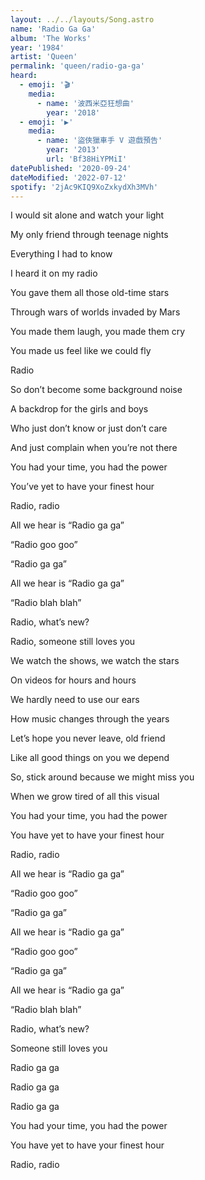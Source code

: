 ```yaml
---
layout: ../../layouts/Song.astro
name: 'Radio Ga Ga'
album: 'The Works'
year: '1984'
artist: 'Queen'
permalink: 'queen/radio-ga-ga'
heard:
  - emoji: '🎬'
    media:
      - name: '波西米亞狂想曲'
        year: '2018'
  - emoji: '▶️'
    media:
      - name: '盜俠獵車手 V 遊戲預告'
        year: '2013'
        url: 'Bf38HiYPMiI'
datePublished: '2020-09-24'
dateModified: '2022-07-12'
spotify: '2jAc9KIQ9XoZxkydXh3MVh'
---
```


<LyricSection>

I would sit alone and watch your light

My only friend through teenage nights

Everything I had to know

I heard it on my radio

</LyricSection>

<LyricSection>

You gave them all those old-time stars

Through wars of worlds invaded by Mars

You made them laugh, you made them cry

You made us feel like we could fly

</LyricSection>

<LyricSection>

Radio

</LyricSection>

<LyricSection>

So don&rsquo;t become some background noise

A backdrop for the girls and boys

Who just don&rsquo;t know or just don&rsquo;t care

And just complain when you&rsquo;re not there

</LyricSection>

<LyricSection>

You had your time, you had the power

You&rsquo;ve yet to have your finest hour

Radio, radio

</LyricSection>

<LyricSection>

All we hear is &ldquo;Radio ga ga&rdquo;

&ldquo;Radio goo goo&rdquo;

&ldquo;Radio ga ga&rdquo;

All we hear is &ldquo;Radio ga ga&rdquo;

&ldquo;Radio blah blah&rdquo;

Radio, what&rsquo;s new?

Radio, someone still loves you

</LyricSection>

<LyricSection>

We watch the shows, we watch the stars

On videos for hours and hours

We hardly need to use our ears

How music changes through the years

</LyricSection>

<LyricSection>

Let&rsquo;s hope you never leave, old friend

Like all good things on you we depend

So, stick around because we might miss you

When we grow tired of all this visual

</LyricSection>

<LyricSection>

You had your time, you had the power

You have yet to have your finest hour

Radio, radio

</LyricSection>

<LyricSection>

All we hear is &ldquo;Radio ga ga&rdquo;

&ldquo;Radio goo goo&rdquo;

&ldquo;Radio ga ga&rdquo;

All we hear is &ldquo;Radio ga ga&rdquo;

&ldquo;Radio goo goo&rdquo;

&ldquo;Radio ga ga&rdquo;

</LyricSection>

<LyricSection>

All we hear is &ldquo;Radio ga ga&rdquo;

&ldquo;Radio blah blah&rdquo;

Radio, what&rsquo;s new?

Someone still loves you

</LyricSection>

<LyricSection>

Radio ga ga

Radio ga ga

Radio ga ga

</LyricSection>

<LyricSection>

You had your time, you had the power

You have yet to have your finest hour

Radio, radio

</LyricSection>
